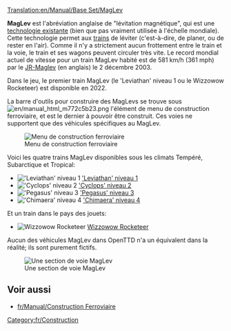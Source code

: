 [[Translation:en/Manual/Base Set/MagLev]]
{{fr/Type de chemin de fer}}

'''MagLev''' est l'abréviation anglaise de "lévitation magnétique", qui est une [http://fr.wikipedia.org/wiki/Train_à_sustentation_magnétique technologie existante] (bien que pas vraiment utilisée à l'échelle mondiale). Cette technologie permet aux [[fr/Manual/Trains|trains]] de léviter (c'est-à-dire, de planer, ou de rester en l'air). Comme il n'y a strictement aucun frottement entre le train et la voie, le train et ses wagons peuvent circuler très vite. Le record mondial actuel de vitesse pour un train MagLev habité est de 581 km/h (361 mph) par le [http://fr.wikipedia.org/wiki/JR-Maglev JR-Maglev] (en anglais) le 2 décembre 2003.

Dans le jeu, le premier train MagLev (le 'Leviathan' niveau 1 ou le Wizzowow Rocketeer) est disponible en 2022.

La barre d'outils pour construire des MagLevs se trouve sous [[File:en/manual html m772c5b23.png]] l'élément de menu de construction ferroviaire, et est le dernier à pouvoir être construit. Ces voies ne supportent que des véhicules spécifiques au MagLev.

[[File:fr/Openttd-rail1.png|none|Menu de construction ferroviaire]]

Voici les quatre trains MagLev disponibles sous les climats Tempéré, Subarctique et Tropical:
*[[File:en/Lev1leviathan.png|'Leviathan' niveau 1]] [[fr/Manual/Base Set/Trains/'Leviathan' niveau 1|'Leviathan' niveau 1]]
*[[File:en/Lev2cyclops.png|'Cyclops' niveau 2]] [[fr/Manual/Base Set/Trains/'Cyclops' niveau 2|'Cyclops' niveau 2]]
*[[File:en/Lev3pegasus.png|'Pegasus' niveau 3]] [[fr/Manual/Base Set/Trains/'Pegasus' niveau 3|'Pegasus' niveau 3]]
*[[File:en/Lev4chimaerarhead.png|'Chimaera' niveau 4]] [[fr/Manual/Base Set/Trains/'Chimaera' niveau 4|'Chimaera' niveau 4]]
Et un train dans le pays des jouets:
*[[File:en/Wizzowowrocketeer.png|Wizzowow Rocketeer]] [[fr/Manual/Base Set/Trains/Wizzowow Rocketeer|Wizzowow Rocketeer]]

Aucun des véhicules MagLev dans OpenTTD n'a un équivalent dans la réalité; ils sont purement fictifs.

[[File:en/MaglevTemp.png|none|frame|Une section de voie MagLev]]

==Voir aussi==
*[[fr/Manual/Construction Ferroviaire]]

[[Category:fr/Construction]]